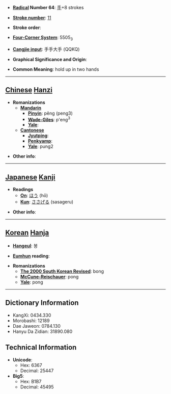* '''[[Wiktionary:Chinese radical index| Radical]] Number 64''': [[Wiktionary:Chinese radical index 手|手]]+8 strokes

* '''[[Wiktionary:Chinese total strokes index|Stroke number]]''': [[Wiktionary:Chinese total strokes index 11|11]]

* '''Stroke order''': 

* '''[[Wiktionary:Chinese four corner index|Four-Corner System]]''': 5505<sub>3</sub>

* '''[[Wiktionary:Chinese Cangjie index|Cangjie input]]''': 手手大手 (QQKQ)

* '''Graphical Significance and Origin''': 

* '''Common Meaning''': hold up in two hands

----

== [[Chinese]] [[Hanzi]] ==

* '''Romanizations'''
** '''[[Mandarin]]'''
*** '''[[Pinyin]]''': pěng (peng3)
*** '''[[Wade-Giles]]''': p'eng<sup>3</sup>
*** '''[[Yale]]''': 
** '''[[Cantonese]]'''
*** '''[[Jyutping]]''':
*** '''[[Penkyamp]]''': 
*** '''[[Yale]]''': pung2

* '''Other info''': 

----

== [[Japanese]] [[Kanji]] ==

* '''Readings'''
** '''[[On]]''': [[ほう]] (hō)
** '''[[Kun]]''': [[ささげる]] (sasageru)

* '''Other info''':  

----

== [[Korean]] [[Hanja]] ==

* '''[[Hangeul]]''': 봉

* '''[[Eumhun]] reading''': 

* '''Romanizations'''
** '''[[The 2000 South Korean Revised Romanization|The 2000 South Korean Revised]]''': bong
** '''[[McCune-Reischauer]]''': pong
** '''[[Yale]]''': pong

----

== Dictionary Information ==

* KangXi: 0434.330
* Morobashi: 12189
* Dae Jaweon: 0784.130
* Hanyu Da Zidian: 31890.080

== Technical Information ==

* '''Unicode''':
** Hex: 6367
** Decimal: 25447
* '''Big5''':
** Hex: B1B7
** Decimal: 45495